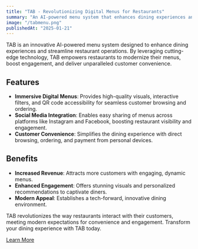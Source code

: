 ```yaml
---
title: "TAB - Revolutionizing Digital Menus for Restaurants"
summary: "An AI-powered menu system that enhances dining experiences and streamlines restaurant operations."
image: "/tabmenu.png"
publishedAt: "2025-01-21"
---
```


TAB is an innovative AI-powered menu system designed to enhance dining experiences and streamline restaurant operations. By leveraging cutting-edge technology, TAB empowers restaurants to modernize their menus, boost engagement, and deliver unparalleled customer convenience.

## Features

- **Immersive Digital Menus**: Provides high-quality visuals, interactive filters, and QR code accessibility for seamless customer browsing and ordering.
- **Social Media Integration**: Enables easy sharing of menus across platforms like Instagram and Facebook, boosting restaurant visibility and engagement.
- **Customer Convenience**: Simplifies the dining experience with direct browsing, ordering, and payment from personal devices.

## Benefits

- **Increased Revenue**: Attracts more customers with engaging, dynamic menus.
- **Enhanced Engagement**: Offers stunning visuals and personalized recommendations to captivate diners.
- **Modern Appeal**: Establishes a tech-forward, innovative dining environment.

TAB revolutionizes the way restaurants interact with their customers, meeting modern expectations for convenience and engagement. Transform your dining experience with TAB today.

[Learn More](https://tabmenu.ai)
